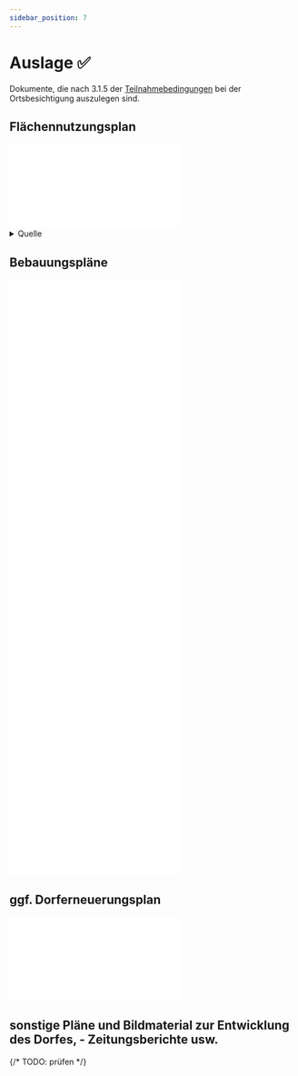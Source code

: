 ```yaml
---
sidebar_position: 7
---
```



# Auslage ✅

Dokumente, die nach 3.1.5 der [Teilnahmebedingungen](/teilnahmebedingungen.pdf)
bei der Ortsbesichtigung auszulegen sind.

## Flächennutzungsplan

<div className={styles.embeddedPdf}>
  <embed src="/flaechennutzungsplan.pdf" />
</div>

<details>
  <summary>Quelle</summary>

Diese Arbeitsfassung des Flächennutzungsplans hat Levin am 6. September 2023 von
der Gemeinde Nordstemmen bekommen. Yannik Marcao schrieb dazu:

> Ich verweise darauf, dass sich um eine nicht genehmigte Arbeitsfassung handelt
> und sich der Flächennutzungsplan der Gemeinde Nordstemmen derzeit in
> Neuaufstellung befindet. Solange der Flächennutzungsplan nicht in Gänze
> neuaufgestellt ist, gilt der Flächennutzungsplan mit all seinen wirksamen
> Änderungen/Berichtigungen, so wie Sie ihn in der Arbeitsfassung entnehmen
> können.

</details>

## Bebauungspläne

<div className={styles.embeddedPdf}>
  <embed src="/bebauungsplaene/5094_1001_LangeWanne.pdf" />
</div>
<div className={styles.embeddedPdf}>
  <embed src="/bebauungsplaene/5094_1003_Clausstrasse.pdf" />
</div>
<div className={styles.embeddedPdf}>
  <embed src="/bebauungsplaene/5094_1006_Marsch.pdf" />
</div>
<div className={styles.embeddedPdf}>
  <embed src="/bebauungsplaene/5094_1005_HinterDerClausstrasse.pdf" />
</div>
<div className={styles.embeddedPdf}>
  <embed src="/bebauungsplaene/5094_1008_AnDerClausstrasse.pdf" />
</div>
<div className={styles.embeddedPdf}>
  <embed src="/bebauungsplaene/5094_1009_HinterDenBuchen.pdf" />
</div>
<div className={styles.embeddedPdf}>
  <embed src="/bebauungsplaene/5094_1010_Clausstraße_West.pdf" />
</div>

## ggf. Dorferneuerungsplan

<div className={styles.embeddedPdf}>
  <embed src="/Dorferneuerungsplan.pdf" />
</div>

## sonstige Pläne und Bildmaterial zur Entwicklung des Dorfes, - Zeitungsberichte usw.

{/* TODO: prüfen */}
